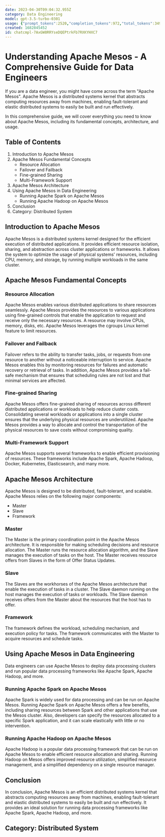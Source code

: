 ```yaml
---
date: 2023-04-30T09:04:32.955Z
category: Data Engineering
model: gpt-3.5-turbo-0301
usage: {"prompt_tokens":2520,"completion_tokens":972,"total_tokens":3492}
created: 1682845452
id: chatcmpl-7AxGW8RRYseDQEPtrkFb7RXKYHXC7
---
```


# Understanding Apache Mesos - A Comprehensive Guide for Data Engineers

If you are a data engineer, you might have come across the term "Apache Mesos". Apache Mesos is a distributed systems kernel that abstracts computing resources away from machines, enabling fault-tolerant and elastic distributed systems to easily be built and run effectively.

In this comprehensive guide, we will cover everything you need to know about Apache Mesos, including its fundamental concepts, architecture, and usage.

## Table of Contents

1. Introduction to Apache Mesos
2. Apache Mesos Fundamental Concepts
   * Resource Allocation
   * Failover and Failback
   * Fine-grained Sharing
   * Multi-Framework Support
3. Apache Mesos Architecture
4. Using Apache Mesos in Data Engineering
   * Running Apache Spark on Apache Mesos
   * Running Apache Hadoop on Apache Mesos
5. Conclusion
6. Category: Distributed System

## Introduction to Apache Mesos

Apache Mesos is a distributed systems kernel designed for the efficient execution of distributed applications. It provides efficient resource isolation, sharing, and abstraction across cluster applications or frameworks. It allows the system to optimize the usage of physical systems' resources, including CPU, memory, and storage, by running multiple workloads in the same cluster.

## Apache Mesos Fundamental Concepts

### Resource Allocation

Apache Mesos enables various distributed applications to share resources seamlessly. Apache Mesos provides the resources to various applications using fine-grained controls that enable the application to request and receive only the necessary resources. A resource may involve CPUs, memory, disks, etc. Apache Mesos leverages the cgroups Linux kernel feature to limit resources.

### Failover and Failback

Failover refers to the ability to transfer tasks, jobs, or requests from one resource to another without a noticeable interruption to service. Apache Mesos enables this by monitoring resources for failures and automatic recovery or retrieval of tasks. In addition, Apache Mesos provides a fail-safe mechanism that ensures that scheduling rules are not lost and that minimal services are affected.

### Fine-grained Sharing

Apache Mesos offers fine-grained sharing of resources across different distributed applications or workloads to help reduce cluster costs. Consolidating several workloads or applications into a single cluster ensures that the underlying physical resources are underutilized. Apache Mesos provides a way to allocate and control the transportation of the physical resources to save costs without compromising quality.

### Multi-Framework Support

Apache Mesos supports several frameworks to enable efficient provisioning of resources. These frameworks include Apache Spark, Apache Hadoop, Docker, Kubernetes, Elasticsearch, and many more.

## Apache Mesos Architecture

Apache Mesos is designed to be distributed, fault-tolerant, and scalable. Apache Mesos relies on the following major components:

* Master
* Slave
* Framework

### Master

The Master is the primary coordination point in the Apache Mesos architecture. It is responsible for making scheduling decisions and resource allocation. The Master runs the resource allocation algorithm, and the Slave manages the execution of tasks on the host. The Master receives resource offers from Slaves in the form of Offer Status Updates.

### Slave

The Slaves are the workhorses of the Apache Mesos architecture that enable the execution of tasks in a cluster. The Slave daemon running on the host manages the execution of tasks or workloads. The Slave daemon receives offers from the Master about the resources that the host has to offer.

### Framework

The framework defines the workload, scheduling mechanism, and execution policy for tasks. The framework communicates with the Master to acquire resources and schedule tasks.

## Using Apache Mesos in Data Engineering

Data engineers can use Apache Mesos to deploy data processing clusters and run popular data processing frameworks like Apache Spark, Apache Hadoop, and more.

### Running Apache Spark on Apache Mesos

Apache Spark is widely used for data processing and can be run on Apache Mesos. Running Apache Spark on Apache Mesos offers a few benefits, including sharing resources between Spark and other applications that use the Mesos cluster. Also, developers can specify the resources allocated to a specific Spark application, and it can scale elastically with little or no intervention.

### Running Apache Hadoop on Apache Mesos

Apache Hadoop is a popular data processing framework that can be run on Apache Mesos to enable efficient resource allocation and sharing. Running Hadoop on Mesos offers improved resource utilization, simplified resource management, and a simplified dependency on a single resource manager.

## Conclusion

In conclusion, Apache Mesos is an efficient distributed systems kernel that abstracts computing resources away from machines, enabling fault-tolerant and elastic distributed systems to easily be built and run effectively. It provides an ideal solution for running data processing frameworks like Apache Spark, Apache Hadoop, and more.

## Category: Distributed System